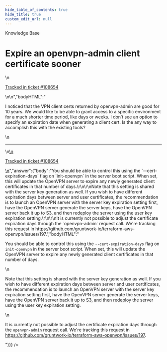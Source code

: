 ```yaml
---
hide_table_of_contents: true
hide_title: true
custom_edit_url: null
---
```



<head>
  <link rel="canonical" href="https://github.com/gruntwork-io/knowledge-base/discussions/430" />
</head>

<CenterLayout>
<span className="searchCategory">Knowledge Base</span>
<h1>Expire an openvpn-admin client certificate sooner</h1>
<GitHub discussion={{"id":"D_kwDOF8slf84APn2Q","number":430,"author":{"login":"rhoboat"},"title":"Expire an openvpn-admin client certificate sooner","body":"\nI noticed that the VPN client certs returned by openvpn-admin are good for 10 years. We would like to be able to grant access to a specific environment for a much shorter time period, like days or weeks. I don’t see an option to specify an expiration date when generating a client cert.  Is the any way to accomplish this with the existing tools?\n\n---\n\n<ins datetime=\"2022-05-24T12:46:09Z\">\n  <p><a href=\"https://support.gruntwork.io/hc/requests/108654\">Tracked in ticket #108654</a></p>\n</ins>\n","bodyHTML":"<p dir=\"auto\">I noticed that the VPN client certs returned by openvpn-admin are good for 10 years. We would like to be able to grant access to a specific environment for a much shorter time period, like days or weeks. I don’t see an option to specify an expiration date when generating a client cert.  Is the any way to accomplish this with the existing tools?</p>\n<hr>\n<ins datetime=\"2022-05-24T12:46:09Z\">\n  <p dir=\"auto\"><a href=\"https://support.gruntwork.io/hc/requests/108654\" rel=\"nofollow\">Tracked in ticket #108654</a></p>\n</ins>","answer":{"body":"You should be able to control this using the `--cert-expiration-days` flag on `init-openvpn` in the server boot script. When set, this will update the OpenVPN server to expire any newly generated client certificates in that number of days.\r\n\r\nNote that this setting is shared with the server key generation as well. If you wish to have different expiration days between server and user certificates, the recommendation is to launch an OpenVPN server with the server key expiration setting first, have the OpenVPN server generate the server keys, have the OpenVPN server back it up to S3, and then redeploy the server using the user key expiration setting.\r\n\r\nIt is currently not possible to adjust the certificate expiration days through the `openvpn-admin` request call. We're tracking this request in https://github.com/gruntwork-io/terraform-aws-openvpn/issues/197.","bodyHTML":"<p dir=\"auto\">You should be able to control this using the <code class=\"notranslate\">--cert-expiration-days</code> flag on <code class=\"notranslate\">init-openvpn</code> in the server boot script. When set, this will update the OpenVPN server to expire any newly generated client certificates in that number of days.</p>\n<p dir=\"auto\">Note that this setting is shared with the server key generation as well. If you wish to have different expiration days between server and user certificates, the recommendation is to launch an OpenVPN server with the server key expiration setting first, have the OpenVPN server generate the server keys, have the OpenVPN server back it up to S3, and then redeploy the server using the user key expiration setting.</p>\n<p dir=\"auto\">It is currently not possible to adjust the certificate expiration days through the <code class=\"notranslate\">openvpn-admin</code> request call. We're tracking this request in <a href=\"https://github.com/gruntwork-io/terraform-aws-openvpn/issues/197\">https://github.com/gruntwork-io/terraform-aws-openvpn/issues/197</a>.</p>"}}} />

</CenterLayout>
  

<!-- ##DOCS-SOURCER-START
{
  "sourcePlugin": "github-discussions",
  "hash": "25df32c37837aee21786b73134e6db8c"
}
##DOCS-SOURCER-END -->
